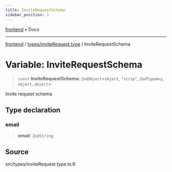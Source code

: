 ```yaml
---
title: InviteRequestSchema
sidebar_position: 1
---
```


[frontend](../../..) • Docs

***

[frontend](../../..) / [types/inviteRequest.type](..) / InviteRequestSchema

# Variable: InviteRequestSchema

> `const` **InviteRequestSchema**: `ZodObject`\<`object`, `"strip"`, `ZodTypeAny`, `object`, `object`\>

Invite request schema

## Type declaration

### email

> **email**: `ZodString`

## Source

src/types/inviteRequest.type.ts:6
